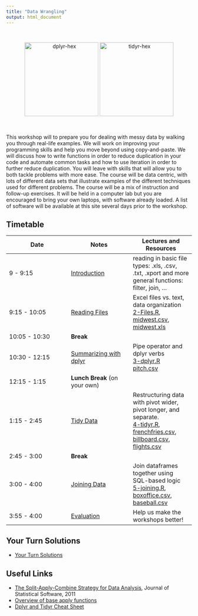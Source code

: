 ```yaml
---
title: "Data Wrangling"
output: html_document
---
```


<br>
 <p style="text-align:center;"><img src="https://raw.githubusercontent.com/rstudio/hex-stickers/master/PNG/dplyr.png?raw=true" alt="dplyr-hex" style="width:200px;"> <img src="https://github.com/rstudio/hex-stickers/blob/master/PNG/tidyr.png?raw=true" alt="tidyr-hex" style="width:200px;"></p>
<br>

This workshop will to prepare you for dealing with messy data by walking you through real-life examples. We will work on improving your programming skills and help you move beyond using copy-and-paste. We will discuss how to write functions in order to reduce duplication in your code and automate common tasks and how to use iteration in order to further reduce duplication. You will leave with skills that will allow you to both tackle problems with more ease.
The course will be data centric, with lots of different data sets that illustrate examples of the different techniques used for different problems.
The course will be a mix of instruction and follow-up exercises. It will be held in a computer lab but you are encouraged to bring your own laptops, with software already loaded. A list of software will be available at this site several days prior to the workshop. 

## Timetable

Date | Notes | Lectures and Resources
---- | ---- | ----
9 - 9:15 | [Introduction](knitr/1-WranglingIntro.html) | reading in basic file types: .xls, .csv, .txt, .xport and more <br/> general functions: filter, join, ...
9:15 - 10:05 | [Reading Files](knitr/2-Files.html) | Excel files vs. text, data organization <br/> [2-Files.R](code/2-Files.R), [midwest.csv](data/midwest.csv), [midwest.xls](data/midwest.xls)
10:05 - 10:30 | **Break** |
10:30 - 12:15 | [Summarizing with dplyr](knitr/3-dplyr.html) | Pipe operator and dplyr verbs <br/> [3-dplyr.R](code/3-dplyr.R)<br/> [pitch.csv](data/pitch.csv)
12:15 - 1:15 | **Lunch Break** (on your own) | 
1:15 - 2:45 | [Tidy Data](knitr/4-tidyr.html) | Restructuring data with pivot wider, pivot longer, and separate. <br/>[4-tidyr.R](code/4-tidyr.R), [frenchfries.csv](data/frenchfries.csv), [billboard.csv](data/billboard.csv), [flights.csv](data/flights.csv)
2:45 - 3:00 | **Break** | 
3:00 - 4:00 | [Joining Data](knitr/5-joining.html) | Join dataframes together using SQL-based logic <br/>[5-joining.R](code/5-joining.R), [boxoffice.csv](data/boxoffice.csv), [baseball.csv](data/baseball.csv)
3:55 - 4:00 | [Evaluation](https://forms.gle/nEvYK9C7YYKhtLLB7) | Help us make the workshops better!

## Your Turn Solutions
+ [Your Turn Solutions](code/99-YourTurnSolutions.html)

## Useful Links

- [The Split-Apply-Combine Strategy for Data Analysis](http://www.jstatsoft.org/v40/i01), Journal of Statistical Software, 2011
- [Overview of base apply functions](https://ademos.people.uic.edu/Chapter4.html)
- [Dplyr and Tidyr Cheat Sheet](https://www.rstudio.com/wp-content/uploads/2015/02/data-wrangling-cheatsheet.pdf)




